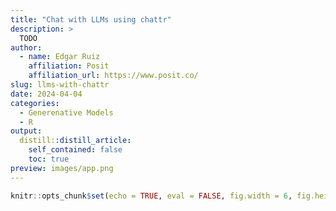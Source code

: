 ```yaml
---
title: "Chat with LLMs using chattr"
description: >
  TODO  
author:
  - name: Edgar Ruiz
    affiliation: Posit
    affiliation_url: https://www.posit.co/
slug: llms-with-chattr
date: 2024-04-04
categories:
  - Generenative Models
  - R
output:
  distill::distill_article:
    self_contained: false
    toc: true
preview: images/app.png
---
```


```r
knitr::opts_chunk$set(echo = TRUE, eval = FALSE, fig.width = 6, fig.height = 6)
```
